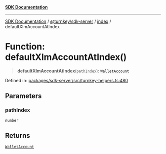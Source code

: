 [**SDK Documentation**](../../../../README.mdx)

***

[SDK Documentation](../../../../packages.mdx) / [@turnkey/sdk-server](../../README.mdx) / [index](../README.mdx) / defaultXlmAccountAtIndex

# Function: defaultXlmAccountAtIndex()

> **defaultXlmAccountAtIndex**(`pathIndex`): [`WalletAccount`](../interfaces/WalletAccount.mdx)

Defined in: [packages/sdk-server/src/turnkey-helpers.ts:480](https://github.com/tkhq/sdk/blob/fd49bfe86475c8603b3eb385aa101efa36fa32fc/packages/sdk-server/src/turnkey-helpers.ts#L480)

## Parameters

### pathIndex

`number`

## Returns

[`WalletAccount`](../interfaces/WalletAccount.mdx)
